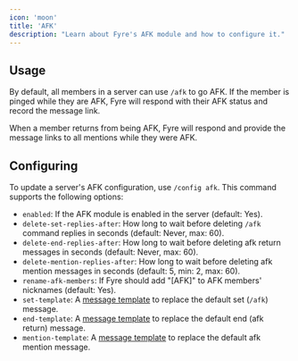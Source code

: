 ```yaml
---
icon: 'moon'
title: 'AFK'
description: "Learn about Fyre's AFK module and how to configure it."
---
```


## Usage
By default, all members in a server can use `/afk` to go AFK.
If the member is pinged while they are AFK, Fyre will respond with their AFK status and record the message link.

When a member returns from being AFK, Fyre will respond and provide the message links to all mentions while they were AFK.


## Configuring
To update a server's AFK configuration, use `/config afk`.
This command supports the following options:

- `enabled`: If the AFK module is enabled in the server (default: Yes).
- `delete-set-replies-after`: How long to wait before deleting `/afk` command replies in seconds (default: Never, max: 60).
- `delete-end-replies-after`: How long to wait before deleting afk return messages in seconds (default: Never, max: 60).
- `delete-mention-replies-after`: How long to wait before deleting afk mention messages in seconds (default: 5, min: 2, max: 60).
- `rename-afk-members`: If Fyre should add "[AFK]" to AFK members' nicknames (default: Yes).
- `set-template`: A [message template](/templating/message-templates) to replace the default set (`/afk`) message.
- `end-template`: A [message template](/templating/message-templates) to replace the default end (afk return) message.
- `mention-template`: A [message template](/templating/message-templates) to replace the default afk mention message.
